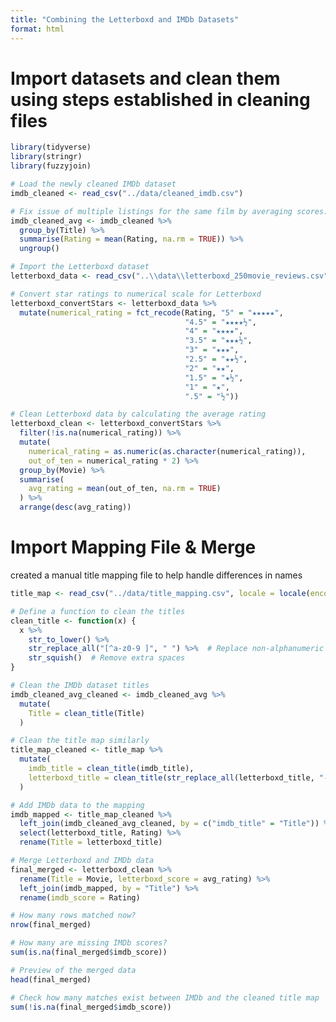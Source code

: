 ```yaml
---
title: "Combining the Letterboxd and IMDb Datasets"
format: html
---
```


# Import datasets and clean them using steps established in cleaning files {.unnumbered}
```r
library(tidyverse)
library(stringr)
library(fuzzyjoin)

# Load the newly cleaned IMDb dataset
imdb_cleaned <- read_csv("../data/cleaned_imdb.csv")

# Fix issue of multiple listings for the same film by averaging scores:
imdb_cleaned_avg <- imdb_cleaned %>%
  group_by(Title) %>%
  summarise(Rating = mean(Rating, na.rm = TRUE)) %>%
  ungroup()

# Import the Letterboxd dataset
letterboxd_data <- read_csv("..\\data\\letterboxd_250movie_reviews.csv")

# Convert star ratings to numerical scale for Letterboxd
letterboxd_convertStars <- letterboxd_data %>%
  mutate(numerical_rating = fct_recode(Rating, "5" = "★★★★★",
                                       "4.5" = "★★★★½", 
                                       "4" = "★★★★",
                                       "3.5" = "★★★½",
                                       "3" = "★★★",
                                       "2.5" = "★★½", 
                                       "2" = "★★",
                                       "1.5" = "★½",
                                       "1" = "★",
                                       ".5" = "½"))

# Clean Letterboxd data by calculating the average rating
letterboxd_clean <- letterboxd_convertStars %>%
  filter(!is.na(numerical_rating)) %>%
  mutate(
    numerical_rating = as.numeric(as.character(numerical_rating)),
    out_of_ten = numerical_rating * 2) %>%
  group_by(Movie) %>%
  summarise(
    avg_rating = mean(out_of_ten, na.rm = TRUE)
  ) %>%
  arrange(desc(avg_rating))
```
# Import Mapping File & Merge {.unnumbered}
created a manual title mapping file to help handle differences in names

```r
title_map <- read_csv("../data/title_mapping.csv", locale = locale(encoding = "latin1"))

# Define a function to clean the titles
clean_title <- function(x) {
  x %>%
    str_to_lower() %>%
    str_replace_all("[^a-z0-9 ]", " ") %>%  # Replace non-alphanumeric characters with spaces
    str_squish()  # Remove extra spaces
}

# Clean the IMDb dataset titles
imdb_cleaned_avg_cleaned <- imdb_cleaned_avg %>%
  mutate(
    Title = clean_title(Title)
  )

# Clean the title map similarly
title_map_cleaned <- title_map %>%
  mutate(
    imdb_title = clean_title(imdb_title),
    letterboxd_title = clean_title(str_replace_all(letterboxd_title, "-", " "))  # Replace hyphens with spaces in Letterboxd titles
  )

# Add IMDb data to the mapping
imdb_mapped <- title_map_cleaned %>%
  left_join(imdb_cleaned_avg_cleaned, by = c("imdb_title" = "Title")) %>%
  select(letterboxd_title, Rating) %>%
  rename(Title = letterboxd_title)

# Merge Letterboxd and IMDb data
final_merged <- letterboxd_clean %>%
  rename(Title = Movie, letterboxd_score = avg_rating) %>%
  left_join(imdb_mapped, by = "Title") %>%
  rename(imdb_score = Rating)

# How many rows matched now?
nrow(final_merged)

# How many are missing IMDb scores?
sum(is.na(final_merged$imdb_score))

# Preview of the merged data
head(final_merged)

# Check how many matches exist between IMDb and the cleaned title map
sum(!is.na(final_merged$imdb_score))


```





